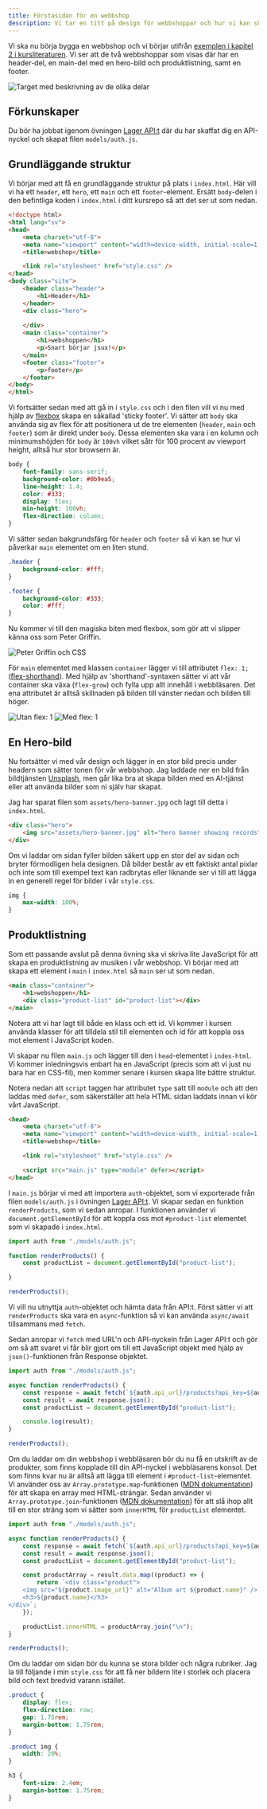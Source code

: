 ```yaml
---
title: Förstasidan för en webbshop
description: Vi tar en titt på design för webbshoppar och hur vi kan skapa bra design.
---
```



Vi ska nu börja bygga en webbshop och vi börjar utifrån [exemplen i kapitel 2 i kursliteraturen](https://learning.oreilly.com/library/view/designing-interfaces-3rd/9781492051954/ch02.html#target). Vi ser att de två webbshoppar som visas där har en header-del, en main-del med en hero-bild och produktlistning, samt en footer. 

<Image src={target} alt="Target med beskrivning av de olika delar" />



## Förkunskaper

Du bör ha jobbat igenom övningen [Lager API:t](../kunskap/lager_apit) där du har skaffat dig en API-nyckel och skapat filen `models/auth.js`.



## Grundläggande struktur

Vi börjar med att få en grundläggande struktur på plats i `index.html`. Här vill vi ha ett `header`, ett `hero`, ett `main` och ett `footer`-element. Ersätt `body`-delen i den befintliga koden i `index.html` i ditt kursrepo så att det ser ut som nedan.

```html
<!doctype html>
<html lang="sv">
<head>
    <meta charset="utf-8">
    <meta name="viewport" content="width=device-width, initial-scale=1, shrink-to-fit=no">
    <title>webshop</title>

    <link rel="stylesheet" href="style.css" />
</head>
<body class="site">
    <header class="header">
        <h1>Header</h1>
    </header>
    <div class="hero">
        
    </div>
    <main class="container">
        <h1>webshoppen</h1>
        <p>Snart börjar jsux!</p>
    </main>
    <footer class="footer">
        <p>footer</p>
    </footer>
</body>
</html>
```

Vi fortsätter sedan med att gå in i `style.css` och i den filen vill vi nu med hjälp av [flexbox](https://developer.mozilla.org/en-US/docs/Learn_web_development/Core/CSS_layout/Flexbox) skapa en såkallad 'sticky footer'. Vi sätter att `body` ska använda sig av flex för att positionera ut de tre elementen (`header`, `main` och `footer`) som är direkt under `body`. Dessa elementen ska vara i en kolumn och minimumshöjden för `body` är `100vh` vilket såtr för 100 procent av viewport height, alltså hur stor browsern är.

```css
body {
    font-family: sans-serif;
    background-color: #0b9ea5;
    line-height: 1.4;
    color: #333;
    display: flex;
    min-height: 100vh;
    flex-direction: column;
}
```

Vi sätter sedan bakgrundsfärg för `header` och `footer` så vi kan se hur vi påverkar `main` elementet om en liten stund.

```css
.header {
    background-color: #fff;
}

.footer {
    background-color: #333;
    color: #fff;
}
```

Nu kommer vi till den magiska biten med flexbox, som gör att vi slipper känna oss som Peter Griffin.

<Image src={griffin} alt="Peter Griffin och CSS" />

För `main` elementet med klassen `container` lägger vi till attributet `flex: 1;` ([flex-shorthand](https://css-tricks.com/snippets/css/a-guide-to-flexbox/#aa-flex)). Med hjälp av 'shorthand'-syntaxen sätter vi att vår container ska växa (`flex-grow`) och fylla upp allt innehåll i webbläsaren. Det ena attributet är alltså skillnaden på bilden till vänster nedan och bilden till höger.

<div class="side-by-side">
    <Image src={flexLeft} alt="Utan flex: 1" />
    <Image src={flexRight} alt="Med flex: 1" />
</div>



## En Hero-bild

Nu fortsätter vi med vår design och lägger in en stor bild precis under headern som sätter tonen för vår webbshop. Jag laddade ner en bild från bildtjänsten [Unsplash](https://unsplash.com/), men går lika bra at skapa bilden med en AI-tjänst eller att använda bilder som ni själv har skapat.

Jag har sparat filen som `assets/hero-banner.jpg` och lagt till detta i `index.html`.

```html
<div class="hero">
    <img src="assets/hero-banner.jpg" alt="hero banner showing records" />
</div>
```

Om vi laddar om sidan fyller bilden säkert upp en stor del av sidan och bryter förmodligen hela designen. Då bilder består av ett faktiskt antal pixlar och inte som till exempel text kan radbrytas eller liknande ser vi till att lägga in en generell regel för bilder i vår `style.css`.

```css
img {
    max-width: 100%;
}
```



## Produktlistning

Som ett passande avslut på denna övning ska vi skriva lite JavaScript för att skapa en produktlistning av musiken i vår webbshop. Vi börjar med att skapa ett element i `main` i `index.html` så `main` ser ut som nedan.

```html
<main class="container">
    <h1>webshoppen</h1>
    <div class="product-list" id="product-list"></div>
</main>
```

Notera att vi har lagt till både en klass och ett id. Vi kommer i kursen använda klasser för att tilldela stil till elementen och id för att koppla oss mot element i JavaScript koden.

Vi skapar nu filen `main.js` och lägger till den i `head`-elementet i `index-html`. Vi kommer inledningsvis enbart ha en JavaScript (precis som att vi just nu bara har en CSS-fil), men kommer senare i kursen skapa lite bättre struktur.

Notera nedan att `script` taggen har attributet `type` satt till `module` och att den laddas med `defer`, som säkerställer att hela HTML sidan laddats innan vi kör vårt JavaScript.

```html
<head>
    <meta charset="utf-8">
    <meta name="viewport" content="width=device-width, initial-scale=1, shrink-to-fit=no">
    <title>webshop</title>

    <link rel="stylesheet" href="style.css" />

    <script src="main.js" type="module" defer></script>
</head>
```

I `main.js` börjar vi med att importera `auth`-objektet, som vi exporterade från filen `models/auth.js` i övningen [Lager API:t](../kunskap/lager_apit). Vi skapar sedan en funktion `renderProducts`, som vi sedan anropar. I funktionen använder vi `document.getElementById` för att koppla oss mot `#product-list` elementet som vi skapade i `index.html`.

```javascript
import auth from "./models/auth.js";

function renderProducts() {
    const productList = document.getElementById("product-list");

}

renderProducts();
```

Vi vill nu utnyttja `auth`-objektet och hämta data från API:t. Först sätter vi att `renderProducts` ska vara en `async`-funktion så vi kan använda `async/await` tillsammans med `fetch`.

Sedan anropar vi `fetch` med URL'n och API-nyckeln från Lager API:t och gör om så att svaret vi får blir gjort om till ett JavaScript objekt med hjälp av `json()`-funktionen från Response objektet.

```javascript
import auth from "./models/auth.js";

async function renderProducts() {
    const response = await fetch(`${auth.api_url}/products?api_key=${auth.api_key}`);
    const result = await response.json();
    const productList = document.getElementById("product-list");

    console.log(result);
}

renderProducts();
```

Om du laddar om din webbshop i webbläsaren bör du nu få en utskrift av de produkter, som finns kopplade till din API-nyckel i webbläsarens konsol. Det som finns kvar nu är alltså att lägga till element i `#product-list`-elementet. Vi använder oss av `Array.prototype.map`-funktionen ([MDN dokumentation](https://developer.mozilla.org/en-US/docs/Web/JavaScript/Reference/Global_Objects/Array/map)) för att skapa en array med HTML-strängar. Sedan använder vi `Array.prototype.join`-funktionen ([MDN dokumentation](https://developer.mozilla.org/en-US/docs/Web/JavaScript/Reference/Global_Objects/Array/join)) för att slå ihop allt till en stor sträng som vi sätter som `innerHTML` för `productList` elementet.

```javascript
import auth from "./models/auth.js";

async function renderProducts() {
    const response = await fetch(`${auth.api_url}/products?api_key=${auth.api_key}`);
    const result = await response.json();
    const productList = document.getElementById("product-list");

    const productArray = result.data.map((product) => {
        return `<div class="product">
    <img src="${product.image_url}" alt="Album art ${product.name}" />
    <h3>${product.name}</h3>        
</div>`;
    });

    productList.innerHTML = productArray.join("\n");
}

renderProducts();
```

Om du laddar om sidan bör du kunna se stora bilder och några rubriker. Jag la till följande i min `style.css` för att få ner bildern lite i storlek och placera bild och text bredvid varann istället.

```css
.product {
    display: flex;
    flex-direction: row;
    gap: 1.75rem;
    margin-bottom: 1.75rem;
}

.product img {
    width: 20%;
}

h3 {
    font-size: 2.4em;
    margin-bottom: 1.75rem;
}
```
